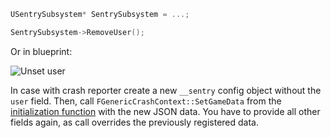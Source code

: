 ```cpp
USentrySubsystem* SentrySubsystem = ...;

SentrySubsystem->RemoveUser();
```

Or in blueprint:

![Unset user](unreal_unset_user.png)

In case with crash reporter create a new `__sentry` config object without the `user` field. Then, call `FGenericCrashContext::SetGameData` from the [initialization function](/platforms/unreal/setup-crashreport/#configure-attributes) with the new JSON data. You have to provide all other fields again, as call overrides the previously registered data.
